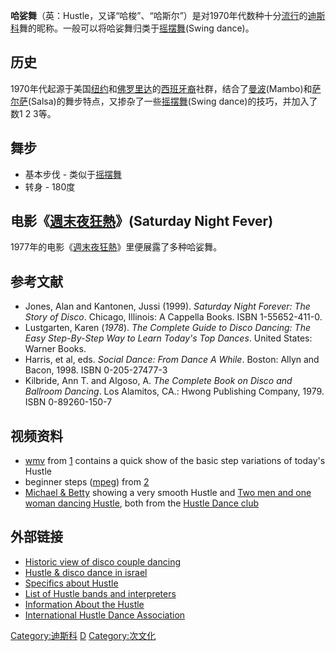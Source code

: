 '''哈娑舞'''（英：Hustle，又译“哈梭”、“哈斯尔”）是对1970年代数种十分[[流行|流行]]的[[迪斯科|迪斯科]]舞的昵称。一般可以将哈娑舞归类于[[摇摆舞|摇摆舞]](Swing dance)。

== 历史 ==
1970年代起源于美国[[纽约|纽约]]和[[佛罗里达|佛罗里达]]的[[西班牙裔|西班牙裔]]社群，结合了[[曼波|曼波]](Mambo)和[[萨尔萨|萨尔萨]](Salsa)的舞步特点，又掺杂了一些[[摇摆舞|摇摆舞]](Swing dance)的技巧，并加入了数1 2 3等。

== 舞步 ==
*基本步伐 - 类似于[[摇摆舞|摇摆舞]]
*转身 - 180度

== 电影《[[週末夜狂熱|週末夜狂熱]]》(Saturday Night Fever)==
1977年的电影《[[週末夜狂熱|週末夜狂熱]]》里便展露了多种哈娑舞。

== 参考文献 ==
*Jones, Alan and Kantonen, Jussi (1999). ''Saturday Night Forever: The Story of Disco''. Chicago, Illinois: A Cappella Books. ISBN 1-55652-411-0. 
*Lustgarten, Karen (''1978''). ''The Complete Guide to Disco Dancing: The Easy Step-By-Step Way to Learn Today's Top Dances''. United States: Warner Books.
*Harris, et al, eds. ''Social Dance: From Dance A While''. Boston: Allyn and Bacon, 1998. ISBN 0-205-27477-3
*Kilbride, Ann T. and Algoso, A.  ''The Complete Book on Disco and Ballroom Dancing''. Los Alamitos, CA.: Hwong Publishing Company, 1979. ISBN 0-89260-150-7

== 视频资料 ==
* [http://www.thedancestoreonline.com/ballroom-dance-videos/previews/hustle-volume-1.wmv wmv]{{Wayback|url=http://www.thedancestoreonline.com/ballroom-dance-videos/previews/hustle-volume-1.wmv |date=20210102195031 }} from [http://www.thedancestoreonline.com/ballroom-dance-dvd-videos.htm]{{Wayback|url=http://www.thedancestoreonline.com/ballroom-dance-dvd-videos.htm |date=20210102194945 }} contains a quick show of the basic step variations of today's Hustle
* beginner steps ([https://web.archive.org/web/20070926023324/http://www.hustleneworleans.com/beginners.MPEG mpeg]) from [https://web.archive.org/web/20070415140127/http://hustleneworleans.com/videoclips.html]
* [http://www.rahul.net/dhesi/hustle/mmc4.mov Michael & Betty]{{Wayback|url=http://www.rahul.net/dhesi/hustle/mmc4.mov |date=20130515141153 }} showing a very smooth Hustle and [http://www.rahul.net/dhesi/hustle/hdcs1.avi Two men and one woman dancing Hustle]{{Wayback|url=http://www.rahul.net/dhesi/hustle/hdcs1.avi |date=20160305201432 }}, both from the [http://www.rahul.net/dhesi/hustle/ Hustle Dance club]{{Wayback|url=http://www.rahul.net/dhesi/hustle/ |date=20200625153512 }}

== 外部链接 ==
* [http://www.streetswing.com/histmain/z3hustl1.htm Historic view of disco couple dancing]{{Wayback|url=http://www.streetswing.com/histmain/z3hustl1.htm |date=20201206122811 }}
* [http://www.dance4u.co.il/ Hustle & disco dance in israel]{{Wayback|url=http://www.dance4u.co.il/ |date=20210103101750 }}
* [http://www.eijkhout.net/lead_follow/hustle.html Specifics about Hustle]{{Wayback|url=http://www.eijkhout.net/lead_follow/hustle.html |date=20200129003806 }}
* [https://web.archive.org/web/20070625172549/http://www.wannadance.com/swingcity/nbh/links/hustle.htm#hband List of Hustle bands and interpreters]
* [https://web.archive.org/web/20070625182252/http://fredastaire.com/hustle.html Information About the Hustle]
* [https://web.archive.org/web/20070614030110/http://i-h-d-a.com/ International Hustle Dance Association]

{{街舞}}
{{Dance-stub}}

[[Category:迪斯科|Category:迪斯科]]
[[Category:團體舞蹈|D]]
[[Category:次文化|Category:次文化]]